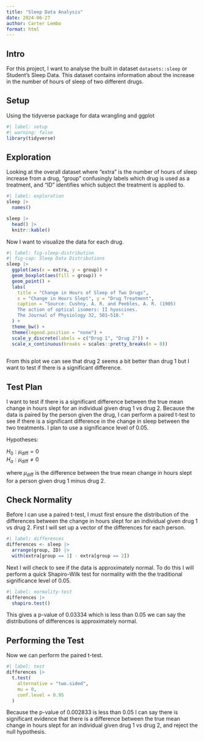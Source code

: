 ```yaml
---
title: "Sleep Data Analysis"
date: 2024-06-27
author: Carter Lembo
format: html
---
```


## Intro

For this project, I want to analyse the built in dataset `datasets::sleep` or Student's Sleep Data. This dataset contains information about the increase in the number of hours of sleep of two different drugs.

## Setup

Using the tidyverse package for data wrangling and ggplot

```r
#| label: setup
#| warning: false
library(tidyverse)
```

## Exploration

Looking at the overall dataset where "extra" is the number of hours of sleep increase from a drug, "group" confusingly labels which drug is used as a treatment, and "ID" identifies which subject the treatment is applied to.

```r
#| label: exploration
sleep |> 
  names()

sleep |> 
  head() |> 
  knitr::kable()
```

Now I want to visualize the data for each drug.

```r
#| label: fig-sleep-distribution
#| fig-cap: Sleep Data Distributions
sleep |> 
  ggplot(aes(x = extra, y = group)) +
  geom_boxplot(aes(fill = group)) +
  geom_point() +
  labs(
    title = "Change in Hours of Sleep of Two Drugs",
    x = "Change in Hours Slept", y = "Drug Treatment",
    caption = "Source: Cushny, A. R. and Peebles, A. R. (1905) 
    The action of optical isomers: II hyoscines. 
    The Journal of Physiology 32, 501–510."
  ) +
  theme_bw() +
  theme(legend.position = "none") +
  scale_y_discrete(labels = c("Drug 1", "Drug 2")) + 
  scale_x_continuous(breaks = scales::pretty_breaks(n = 8))
  
```

From this plot we can see that drug 2 seems a bit better than drug 1 but I want to test if there is a significant difference.

## Test Plan

I want to test if there is a significant difference between the true mean change in hours slept for an individual given drug 1 vs drug 2. Because the data is paired by the person given the drug, I can perform a paired t-test to see if there is a significant difference in the change in sleep between the two treatments. I plan to use a significance level of 0.05.

Hypotheses:

$H_0: \mu_{\text{diff}} = 0$  
$H_a: \mu_{\text{diff}} \neq 0$

where $\mu_{\text{diff}}$ is the difference between the true mean change in hours slept for a person given drug 1 minus drug 2.

## Check Normality

Before I can use a paired t-test, I must first ensure the distribution of the differences between the change in hours slept for an individual given drug 1 vs drug 2. First I will set up a vector of the differences for each person.

```r
#| label: differences
differences <- sleep |> 
  arrange(group, ID) |> 
  with(extra[group == 1] - extra[group == 2])

```

Next I will check to see if the data is approximately normal. To do this I will perform a quick Shapiro-Wilk test for normality with the the traditional significance level of 0.05.

```r
#| label: normality-test
differences |> 
  shapiro.test()
```

This gives a p-value of 0.03334 which is less than 0.05 we can say the distributions of differences is approximately normal. 

## Performing the Test

Now we can perform the paired t-test.

```r
#| label: test
differences |> 
  t.test(
    alternative = "two.sided",
    mu = 0,
    conf.level = 0.95
  )
```

Because the p-value of 0.002833 is less than 0.05 I can say there is significant evidence that there is a difference between the true mean change in hours slept for an individual given drug 1 vs drug 2, and reject the null hypothesis. 
